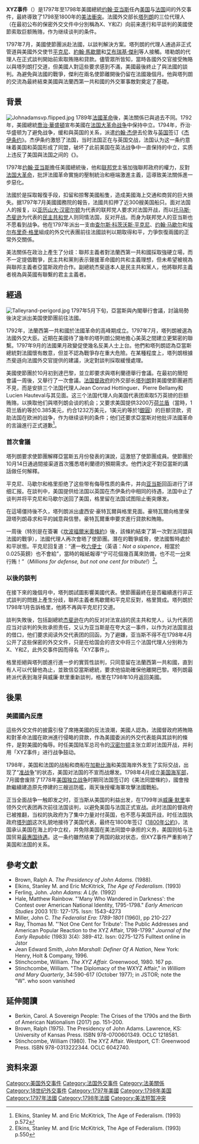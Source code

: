 {{noteTA
|G1=美國總統
|1=zh:托马斯;zh-hans:托马斯;zh-hant:托馬斯;zh-tw:湯瑪斯;zh-hk:湯瑪斯;zh-mo:湯瑪斯;
|2=zh:杰斐逊;zh-hans:杰斐逊;zh-hant:傑斐遜;zh-tw:傑佛遜;zh-hk:傑佛遜;zh-mo:傑佛遜;
|3=zh-cn:格里;zh-tw:傑利;
|4=zh:埃爾布里奇;zh-tw:艾布瑞基;zh-cn:埃尔布里奇
}}
'''XYZ事件'''（{{lang-en|XYZ Affair}}）是1797年至1798年美國總統[[约翰·亚当斯|约翰·亚当斯]]任內[[美国|美国]]与[[法兰西第一共和国|法国]]间的外交事件，最終導致了1798至1800年的[[美法短暫衝突|美法衝突]]。法國外交部长[[塔列朗|塔列朗]]的三位代理人（在最初公布的保密外交文件中分別稱為X、Y和Z）向前来進行和平談判的美國使節索取巨额贿赂，作为继续谈判的条件。

1797年7月，美國使節團派赴法國，以談判解決方案。塔列朗的代理人通過非正式管道與美國外交使节[[查尔斯·科茨沃斯·平克尼|平克尼]]、[[約翰·馬歇爾|約翰·馬歇爾]]和[[艾布瑞基·傑利|艾布瑞基·傑利]]等人接觸。塔勒朗的代理人在正式談判開始前索取贿赂和貸款。儘管眾所皆知，當時各國外交官接受賄賂以與塔列朗打交道，但美國人對這些要求感到不滿，美國最後終止了與法國的談判。為避免與法國的戰爭，傑利在兩名使節離開後仍留在法國幾個月。他與塔列朗的交流為最終結束美國與法蘭西第一共和國的外交軍事敵對奠定了基礎。

== 背景 ==
[[File:Johnadamsvp.flipped.jpg|thumb]]
1789年[[法国大革命|法國革命]]後，美法關係已與過去不同。1792年，美國總統[[喬治·華盛頓|喬治·華盛頓]]宣布美國在[[法国大革命战争|法国大革命战争]]中保持中立{{sfn|Ferling|1992|pp=337–338}}。1794年，乔治·华盛顿为了避免战争，缓和與英国的关系，派遣[[约翰·杰伊|约翰·杰伊]]去伦敦与[[英国|英国]]签订《[[杰伊条约|杰伊条约]]》。杰伊条约激怒了法国，当时法国正在与英国交战，法国认为这一条约意味着美国和英国形成了同盟，破坏了此前美国在英法战争中一直保持的中立，实质上违反了美国與法国之间的《{{le|美法同盟條約|Treaty of Alliance (1778)}}》。

1797年[[约翰·亚当斯|约翰·亚当斯]]擔任美國總統後，他和[[美国联邦党|联邦党]]主張加強聯邦政府的權力，反對[[法国大革命|法国大革命]]，批評法國革命實施的壓制統治和極端激進主義，這導致美法關係進一步惡化。

法國於是採取報復手段，扣留和掠奪美國船隻，造成美國海上交通和商貿的巨大損失。据1797年7月美國國務院的報告，法國共扣押了近300艘美国船只。面对法国人的报复，以[[亚历山大·汉密尔顿|亚历山大·汉密尔顿]]为代表的联邦党人要求对法国开战，而以[[托马斯·杰斐逊|托马斯·杰斐逊]]为代表的[[美国民主共和党|民主共和党]]人则同情法国，反对开战。而身为联邦党人的亚当斯也不愿看到战争。他在1797年派出一支由[[查尔斯·科茨沃斯·平克尼|查尔斯·科茨沃斯·平克尼]]、[[约翰·马歇尔|约翰·马歇尔]]和[[埃尔布里奇·格里|埃尔布里奇·格里]]組成的外交代表團前往法國談判以期取得和平，力爭恢復兩國的正常外交關係。

美法關係在政治上產生了分歧：聯邦主義者對法蘭西第一共和國採取強硬立場，而不一定提倡戰爭，民主共和黨則表示聲援革命國的共和主義理想，但未希望被視為與聯邦主義者亞當斯政府合作。副總統杰斐遜本人是民主共和黨人，他將聯邦主義者視為與英國有聯繫的君主主義者。

== 經過 ==
[[File:Talleyrand-perigord.jpg|thumb]]
1797年5月下旬，亞當斯與內閣舉行會議，討論局勢後決定派出美国使節團前往法國。

1792年，法蘭西第一共和國於法國革命的高峰期成立。1797年7月，塔列朗被選為法國外交大臣。近期在美國待了幾年的塔列朗公開地擔心美英之間建立更緊密的聯繫。1797年9月的法國果月政變促使幾名反美人士上台{{sfn|Stinchcombe|1977|p=594}}。他們和塔列朗認為亞當斯總統對法國懷有敵意，但並不認為戰爭存在重大危險{{sfn|Stinchcombe|1977|pp=594–595}}。在某種程度上，塔列朗根據杰斐遜向法國外交官提供的建議，決定對談判採取緩慢處理{{sfn|Elkins|McKitrick|1993|pp=566–567}}。

美國使節團於10月初到達巴黎，並立即要求與塔利蘭德舉行會議。在最初的簡短會議一周後，又舉行了一次會議。[[法国督政府|法国督政府]]的外交部长[[塔列朗|塔列朗]]對美國使節團避而不見，而是安排三个法国代理人Jean Conrad Hottinguer、Pierre Bellamy和Lucien Hauteval与其见面。这三个法国代理人向美国代表团索取5万英镑的巨额贿赂，以换取他们與塔列朗会谈的机会；又要求美国提供3200万[[荷兰盾|荷兰盾]]（當時，1荷兰盾約等於0.385美元，约合1232万美元，1美元約等於1[[銀圓|銀圓]]）的巨额贷款，资助法国在欧洲的战争，作为继续谈判的条件；他们还要求亞當斯对他批评法國革命的言論進行正式道歉<ref>Elkins, Stanley M. and Eric McKitrick, The Age of Federalism. (1993) p.572</ref>。

===首次會議===
塔列朗要求使節團解釋亞當斯五月份發表的演說，這激怒了使節團成員{{sfn|Stinchcombe|1977|pp=596–597}}。使節團於10月14日通過間接渠道首次獲悉塔利蘭德的預期需求。他們決定不對亞當斯的講話做任何解釋{{sfn|Elkins|McKitrick|1993|p=571}}。

平克尼、马歇尔和格里拒绝了这些带有侮辱性质的条件，并向[[约翰·亚当斯|亚当斯]]回函进行了详细汇报。在談判中，美国提供给法国以英国在杰伊条约中相同的待遇，法国中止了谈判并将平克尼和马歇尔送回了美国，格里留在法国试图阻止衝突爆发。

在這場僵持後不久，塔列朗派出盧西安·豪特瓦爾與格里見面。豪特瓦爾向格里保證塔列朗尋求和平的誠意與信譽。豪特瓦爾重申要求進行貸款和賄賂{{sfn|Stinchcombe|1977|p=599}}。

一周後（特別是在簽署《[[坎波福爾米奧條約|坎波福爾米奧條約]]》後，該條約結束了第一次對法同盟與法國的戰爭），法國代理人再次會晤了使節團。潛在的戰爭威脅，使法國暫時處於和平狀態。平克尼回复道：“連一枚[[六便士|六便士]]（英语：''Not a sixpence''，相當於0.025英鎊）也不會給”，當時的報紙報導“宁可花個幾百萬來防備，也不花一[[分_(貨幣單位)|分]]來行贿！”（''Millions for defense, but not one cent for tribute!''）<ref>Elkins, Stanley M. and Eric McKitrick, The Age of Federalism. (1993) p.550</ref>。

===以後的談判===
在接下來的幾個月中，塔列朗試圖影響美國代表。使節團最終在是否繼續進行非正式談判的問題上產生分歧，聯邦主義者馬歇爾和平克尼反對，格里贊成。塔列朗於1798年1月告訴格里，他將不再與平克尼打交道。

談判失敗後，包括副總統[[托马斯·杰斐逊|杰斐逊]]在内的反对对法宣战的民主共和党人，认为代表团应当对谈判的失败承担责任，又认为亚当斯是在夸大这一事件，以作为对法国宣战的借口，他们要求阅读外交代表团的回函，为了避嫌，亚当斯不得不在1798年4月公开了这些保密的外交文件，只是在给国会的咨文中将三个法国代理人分别称为X、Y和Z，此外交事件因而得名「XYZ事件」。

格里拒絕與塔列朗進行進一步的實質性談判，只同意留在法蘭西第一共和國，直到有人可以代替他為止{{sfn|Billias|1976|p=281}}，並致信亞當斯總統，要求他協助確保他離開巴黎{{sfn|Billias|1976|p=282}}。塔列朗最終派代表到海牙與威廉·默里重新談判，格里在1798年10月返回美國{{sfn|Stinchcombe|1977|p=616}}。

==後果==
===美國國內反應===
這些外交文件的披露引發了席捲美國的反法浪潮，美國人認為，法國督政府將賄賂和對革命法國在歐洲進行侵略的貸款，作為美國委派的外交代表能與其談判的條件，是對美國的侮辱。时任美国陆军总司令的[[亚历山大·汉密尔顿|汉密尔顿]]主张立即对法国开战，并利用「XYZ事件」进行战争鼓动。

1798年，美国和法国的战船和商船在[[加勒比海|加勒比海]]和美国海岸外发生了实际交战，出现了“[[准战争|准战争]]”的状态，美国对法国的不宣而战爆发。1798年4月成立[[美国海军部|美国海军部]]，7月國會废除了1778年[[美国独立战争|美国独立战争]]时期同法国签订的《美法同盟條約》，國會撥款繼續建造原先停建的三艘巡防艦，兩天後授權海軍攻擊法國戰船。

正当全面战争一触即发之时，亚当斯从美国的利益出发，在1799年派[[威廉·默里|威廉·默里]]率领外交代表团再次前往法国谈判，以避免美国与法国正式宣战。此时法国的督政府已被推翻，当权的执政府为了集中力量对付英国，也不愿与美国开战，时任法国执政府[[塔列朗|塔列朗]]这次礼貌地接待了美国代表，最终在1800年签订《[[1800年公約|1800年公約]]》，法国承认美国在海上的中立权，并免除美国在美法同盟中承担的义务，美国则给与法国贸易[[最惠国待遇|最惠国待遇]]。这一条约雖然结束了两国的敌对状态，但XYZ事件严重影响了美国和法国的关系。

== 參考文獻 ==
<div class="references-small">
* Brown, Ralph A. ''The Presidency of John Adams.'' (1988). 
* Elkins, Stanley M. and Eric McKitrick, ''The Age of Federalism''. (1993)
* Ferling, John. ''John Adams: A Life.'' (1992)
* Hale, Matthew Rainbow. "'Many Who Wandered in Darkness': the Contest over American National Identity, 1795-1798." ''Early American Studies'' 2003 1(1): 127-175. Issn: 1543-4273 
* Miller, John C. ''The Federalist Era: 1789-1801'' (1960), pp 210-227
* Ray, Thomas M. "'Not One Cent for Tribute': The Public Addresses and American Popular Reaction to the XYZ Affair, 1798-1799." ''Journal of the Early Republic'' (1983) 3(4): 389-412. Issn: 0275-1275 Fulltext online in Jstor
* Jean Edward Smith, ''John Marshall: Definer Of A Nation'', New York: Henry, Holt & Company, 1996.
* Stinchcombe, William. ''The XYZ Affair.'' Greenwood, 1980. 167 pp. 
* Stinchcombe, William. "The Diplomacy of the WXYZ Affair," in ''William and Mary Quarterly'', 34:590-617 (October 1977); in JSTOR; note the "W". who soon vanished
</div>

==延伸閱讀==
*Berkin, Carol. A Sovereign People: The Crises of the 1790s and the Birth of American Nationalism (2017) pp. 151–200.
*Brown, Ralph (1975). The Presidency of John Adams. Lawrence, KS: University of Kansas Press. ISBN 978-0700601349. OCLC 1218581.
*Stinchcombe, William (1980). The XYZ Affair. Westport, CT: Greenwood Press. ISBN 978-0313222344. OCLC 6042740.

== 资料来源 ==
{{Reflist}}

[[Category:美国外交事件|Category:美国外交事件]]
[[Category:法国外交事件|Category:法国外交事件]]
[[Category:法美關係|Category:法美關係]]
[[Category:18世纪外交事件|Category:18世纪外交事件]]
[[Category:1797年美國|Category:1797年美國]]
[[Category:1798年美国|Category:1798年美国]]
[[Category:1797年法國|Category:1797年法國]]
[[Category:1798年法國|Category:1798年法國]]
[[Category:美法短暂冲突|Category:美法短暂冲突]]